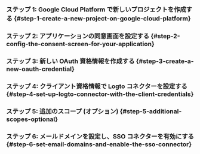 
### ステップ 1: Google Cloud Platform で新しいプロジェクトを作成する \{#step-1-create-a-new-project-on-google-cloud-platform}

<Step1 />

### ステップ 2: アプリケーションの同意画面を設定する \{#step-2-config-the-consent-screen-for-your-application}

<Step2 />

### ステップ 3: 新しい OAuth 資格情報を作成する \{#step-3-create-a-new-oauth-credential}

<Step3 />

### ステップ 4: クライアント資格情報で Logto コネクターを設定する \{#step-4-set-up-logto-connector-with-the-client-credentials}

<Step4 />

### ステップ 5: 追加のスコープ (オプション) \{#step-5-additional-scopes-optional}

<Step5 />

### ステップ 6: メールドメインを設定し、SSO コネクターを有効にする \{#step-6-set-email-domains-and-enable-the-sso-connector}

<Step6 />
